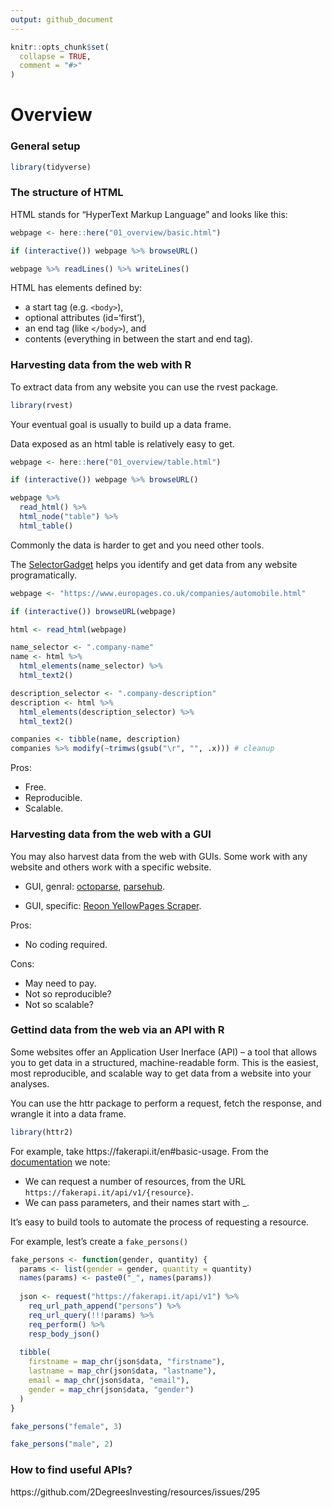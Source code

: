 ```yaml
---
output: github_document
---
```


```r
knitr::opts_chunk$set(
  collapse = TRUE,
  comment = "#>"
)
```

# Overview

### General setup

```r
library(tidyverse)
```

### The structure of HTML

HTML stands for "HyperText Markup Language" and looks like this:

```r
webpage <- here::here("01_overview/basic.html")

if (interactive()) webpage %>% browseURL()

webpage %>% readLines() %>% writeLines()
```

HTML has elements defined by:

* a start tag (e.g. `<body>`), 
* optional attributes (id='first'), 
* an end tag (like `</body>`), and 
* contents (everything in between the start and end tag).

### Harvesting data from the web with R

To extract data from any website you can use the rvest package. 

```r
library(rvest)
```

Your eventual goal is usually to build up a data frame.

Data exposed as an html table is relatively easy to get.

```r
webpage <- here::here("01_overview/table.html")

if (interactive()) webpage %>% browseURL()

webpage %>% 
  read_html() %>% 
  html_node("table") %>% 
  html_table()
```

Commonly the data is harder to get and you need other tools.

The [SelectorGadget](https://rvest.tidyverse.org/articles/articles/selectorgadget.html) helps you identify and get data from any website programatically.

```r
webpage <- "https://www.europages.co.uk/companies/automobile.html"

if (interactive()) browseURL(webpage)

html <- read_html(webpage)

name_selector <- ".company-name"
name <- html %>% 
  html_elements(name_selector) %>% 
  html_text2()

description_selector <- ".company-description"
description <- html %>% 
  html_elements(description_selector) %>% 
  html_text2()

companies <- tibble(name, description)
companies %>% modify(~trimws(gsub("\r", "", .x))) # cleanup
```

Pros: 

* Free.
* Reproducible.
* Scalable.

### Harvesting data from the web with a GUI

You may also harvest data from the web with GUIs. Some work with any website and
others work with a specific website.

* GUI, genral: [octoparse](https://www.octoparse.com/), [parsehub](https://www.parsehub.com/).

* GUI, specific: [Reoon YellowPages Scraper](https://www.reoon.com/yellowpages-scraper/).

Pros:

* No coding required.

Cons:

* May need to pay.
* Not so reproducible?
* Not so scalable?

### Gettind data from the web via an API with R

Some websites offer an Application User Inerface (API) -- a tool that
allows you to get data in a structured, machine-readable form. This is the
easiest, most reproducible, and scalable way to get data from a website into
your analyses.

You can use the httr package to perform a request, fetch the response, and wrangle it into a data frame.

```r
library(httr2)
```

For example, take https://fakerapi.it/en#basic-usage. From the
[documentation](https://fakerapi.it/en#basic-usage) we note:

* We can request a number of resources, from the URL `https://fakerapi.it/api/v1/{resource}`.
* We can pass parameters, and their names start with _.

It's easy to build tools to automate the process of requesting a resource. 

For example, lest's create a `fake_persons()`

```r
fake_persons <- function(gender, quantity) {
  params <- list(gender = gender, quantity = quantity)
  names(params) <- paste0("_", names(params))
  
  json <- request("https://fakerapi.it/api/v1") %>%
    req_url_path_append("persons") %>%
    req_url_query(!!!params) %>%
    req_perform() %>%
    resp_body_json()
  
  tibble(
    firstname = map_chr(json$data, "firstname"),
    lastname = map_chr(json$data, "lastname"),
    email = map_chr(json$data, "email"),
    gender = map_chr(json$data, "gender")
  )
}
```

```r
fake_persons("female", 3)

fake_persons("male", 2)
```

### How to find useful APIs?

https://github.com/2DegreesInvesting/resources/issues/295
